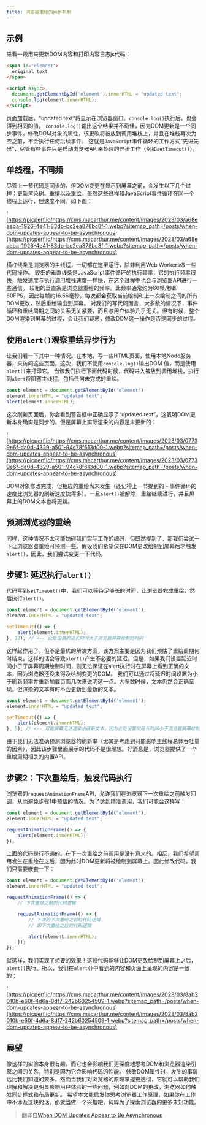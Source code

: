 ```yaml
---
title: 浏览器重绘的异步机制
---
```

## 示例
来看一段用来更新DOM内容和打印内容日志js代码：
```html
<span id="element">
  original text
</span>

<script async>
  document.getElementById('element').innerHTML = "updated text";
  console.log(element.innerHTML);
</script>
```

页面加载后，“updated text”将显示在浏览器窗口。`console.log()`执行后，也会得到相同的值。
`console.log()`输出这个结果并不奇怪，因为DOM更新是一个同步事件。修改DOM对象的属性，该更改将被放到调用堆栈上，并且在堆栈再次为空之前，不会执行任何后续事件。
这就是`JavaScript`事件循环的工作方式“先进先出”，尽管有些事件只是启动浏览器API来处理的异步工作（例如`setTimeout()`）。

## 单线程，不同频

尽管上一节代码是同步的，但DOM变更在显示到屏幕之前，会发生以下几个过程：更新渲染树、重排以及重绘。虽然这些过程和JavaScript事件循环在同一个线程上运行，但速度不同。如下图：

![https://picperf.io/https://cms.macarthur.me/content/images/2023/03/a68eaeba-1926-4e41-83db-bc2ea878bc8f-1.webp?sitemap_path=/posts/when-dom-updates-appear-to-be-asynchronous](https://picperf.io/https://cms.macarthur.me/content/images/2023/03/a68eaeba-1926-4e41-83db-bc2ea878bc8f-1.webp?sitemap_path=/posts/when-dom-updates-appear-to-be-asynchronous)

横杠线条是浏览器的主线程，一切都在这里运行，除非利用Web Workers做一些代码操作。
较细的垂直线条是JavaScript事件循环的执行频率，它的执行频率很快，触发速度与执行调用堆栈速度一样快，在这个过程中也会与浏览器API进行一些通信。
较粗的垂直条是浏览器重绘的频率。此频率通常约为60帧/秒即60FPS，因此每帧约16.66毫秒。每次都会获取当前绘制和上一次绘制之间的所有DOM更改，然后重绘输出到屏幕。
对我们的写代码而言，大多数的情况下，事件循环和重绘周期之间的关系无关紧要，而且与用户体验几乎无关。但有时候，整个DOM渲染到屏幕的过程，会让我们疑惑，修改DOM这一操作是否是同步的过程。

## 使用`alert()`观察重绘异步行为

让我们看一下其中一种情况。在本地，写一些HTML页面，使用本地Node服务器，来访问这些页面。这次，我们不使用`console.log()`输出DOM 值，而是使用`alert()`来打印它。
当该我们执行下面代码时候，代码进入被放到调用堆栈，执行到`alert`将阻塞主线程，包括任何未完成的重绘。

```js
const element = document.getElementById('element');
element.innerHTML = "updated text";
alert(element.innerHTML);
```

这次刷新页面后，你会看到警告框中正确显示了“updated text”，这表明DOM更新本身确实是同步的。但是屏幕上实际渲染的内容是未更新的：

![https://picperf.io/https://cms.macarthur.me/content/images/2023/03/07739e6f-da0d-4329-a501-94c78f613d00-1.webp?sitemap_path=/posts/when-dom-updates-appear-to-be-asynchronous](https://picperf.io/https://cms.macarthur.me/content/images/2023/03/07739e6f-da0d-4329-a501-94c78f613d00-1.webp?sitemap_path=/posts/when-dom-updates-appear-to-be-asynchronous)

DOM对象修改完成，但相应的重绘尚未发生（还记得上一节提到的 - 事件循环的速度比浏览器的刷新速度快得多）。一旦`alert()`被解除，重绘继续进行，并且屏幕上的DOM文本也将更新。

## 预测浏览器的重绘
同样，这种情况不太可能妨碍我们实际工作的编码，但既然提到了，那我们尝试一下让浏览器器重绘可预测一些。假设我们希望仅在DOM更改绘制到屏幕后才触发`alert()`。因此，我们尝试变更一下代码。

## 步骤1: 延迟执行`alert()`
代码写到`setTimeout()`中，我们可以等待足够长的时间，让浏览器完成重绘，然后执行`alert()`。

```js
const element = document.getElementById('element');
element.innerHTML = "updated text";

setTimeout(() => {
	alert(element.innerHTML);
}, 20); // <-- 此处设置的延长时间大于浏览器屏幕绘制的时间
```

这样起作用了，但不是最优的解决方案，该方案主要是因为我们预估了重绘周期何时结束。这样的话会导致`alert()`产生不必要的延迟。但是，如果我们设置延迟时间小于于屏幕周期绘制时间，则无法保证在alert执行时在屏幕上看到正确的文本，因为浏览器还没来得及绘制变更的DOM。
我们可以通过将延迟时间设置为小于刷新频率并重新加载页面几次来说明这一点。大多数时候，文本仍然会正确呈现。但渲染的文本有时不会更新到最新的文本。

```js
const element = document.getElementById('element');
element.innerHTML = "updated text";

setTimeout(() => {
	alert(element.innerHTML);
}, 5); // <-- 可能屏幕无法渲染出最新文本，因为此处设置的延长时间小于浏览器屏幕绘制的时间
```

由于我们无法准确预测浏览器的刷新率（尤其是考虑到可能影响主线程总体吞吐量的因素），因此该步骤里面展示的代码不是很理想。好消息是，浏览器提供了一个重绘周期相关的内置API。

## 步骤2：下次重绘后，触发代码执行
浏览器的`requestAnimationFrame`API，允许我们在浏览器下一次重绘之前触发回调，从而避免步骤1中预估的情况。为了达到精准调用，我们可能会这样写：

```js
const element = document.getElementById("element");
element.innerHTML = "updated text";

requestAnimationFrame(() => {
	alert(element.innerHTML);
});
```

上面的代码是行不通的。在下一次重绘之前调用是没有意义的。相反，我们希望调用发生在重绘在之后，因为此时DOM更新将被绘制到屏幕上。因此修改代码，我们只需要嵌套一下：

```js
const element = document.getElementById('element');
element.innerHTML = "updated text";

requestAnimationFrame(() => {
	// 下次重绘之前的代码逻辑

	requestAnimationFrame(() => {
		// 下次的下次重绘之前的代码逻辑
		// 即下次重绘之后的代码逻辑

		alert(element.innerHTML);
	});
});
```

就这样，我们实现了想要的效果！这段代码能够让DOM更改绘制到屏幕上之后，`alert()`执行。所以，我们在`alert()`中看到的内容和页面上呈现的内容是一致的：

![https://picperf.io/https://cms.macarthur.me/content/images/2023/03/8ab2010b-e60f-4d6a-8df7-242b60254509-1.webp?sitemap_path=/posts/when-dom-updates-appear-to-be-asynchronous](https://picperf.io/https://cms.macarthur.me/content/images/2023/03/8ab2010b-e60f-4d6a-8df7-242b60254509-1.webp?sitemap_path=/posts/when-dom-updates-appear-to-be-asynchronous)

## 展望
像这样的实验本身很有趣，而它也会影响我们更深度地思考DOM和浏览器渲染引擎之间的关系，特别是因为它会影响代码的性能。
修改DOM属性时，发生的事情远比我们知道的要多。然而当我们对浏览器的原理掌握更透彻，它就可以帮助我们理解和解决更明显影响用户体验的一些问题，例如对DOM的更改，浏览器如何触发同步样式和布局更新。
希望本文能启发你思考浏览器工作原理，如果你在工作中不涉及这块的话，那就当做一个兴趣吧，纯粹为了探索浏览器的更多未知功能。


> 翻译自[When DOM Updates Appear to Be Asynchronous](https://macarthur.me/posts/when-dom-updates-appear-to-be-asynchronous/)